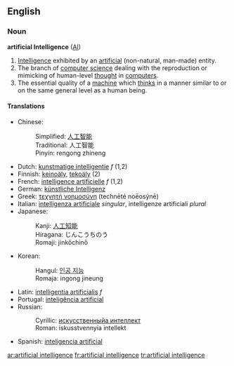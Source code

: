 ==English==
=== Noun ===
{{wikipedia}}
'''artificial Intelligence''' ([[AI]])

#[[Intelligence]] exhibited by an [[artificial]] (non-natural, man-made) entity.
#The branch of [[computer science]] dealing with the reproduction or mimicking of human-level [[thought]] in [[computer]]s.
#The essential quality of a [[machine]] which [[think]]s in a manner similar to or on the same general level as a human being.

====Translations====
*Chinese:
*:Simplified: [[人工智能]]
*:Traditional: 人工智能
*:Pinyin: rengong zhineng
*Dutch: [[kunstmatige intelligentie]] ''f'' (1,2)
*Finnish: [[keinoäly]], [[tekoäly]] (2)
*French: [[intelligence artificielle]] ''f'' (1,2)
*German: [[künstliche Intelligenz]]
*Greek: [[τεχνητή νοημοσύνη]] (technēté noēosýnē)
*Italian: [[intelligenza artificiale]] ''singular'', intelligenze artificiali ''plural''
*Japanese: 
*:Kanji: [[人工知能]]
*:Hiragana: じんこうちのう
*:Romaji: jinkōchinō
*Korean: 
*:Hangul: [[인공 지능]]
*:Romaja: ingong jineung
*Latin: [[intelligentia artificialis]] ''f''
*Portugal: [[inteligência artificial]]
*Russian: 
*:Cyrillic: [[искусственныйа интеллект]]
*:Roman: iskusstvennyia intellekt
*Spanish: [[inteligencia artificial]]

[[ar:artificial intelligence]]
[[fr:artificial intelligence]]
[[tr:artificial intelligence]]